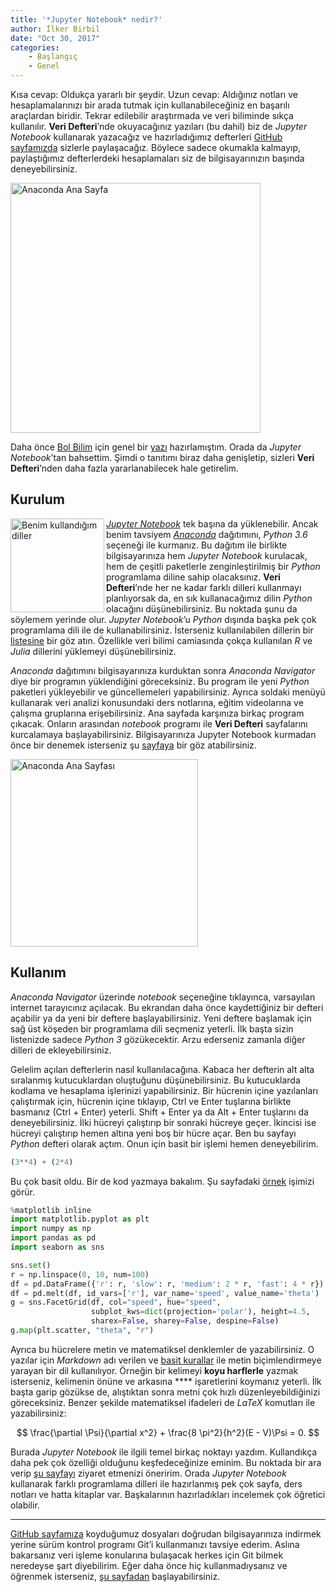 ```yaml
---
title: '*Jupyter Notebook* nedir?'
author: İlker Birbil
date: "Oct 30, 2017"
categories:
    - Başlangıç
    - Genel
---
```



Kısa cevap: Oldukça yararlı bir şeydir. Uzun cevap: Aldığınız notları ve hesaplamalarınızı bir arada tutmak için kullanabileceğiniz en başarılı araçlardan biridir. Tekrar edilebilir araştırmada ve veri biliminde sıkça kullanılır.
**Veri Defteri**'nde okuyacağınız yazıları (bu dahil) biz de *Jupyter Notebook* kullanarak yazacağız ve hazırladığımız defterleri [GitHub sayfamızda](https://github.com/sibirbil/VeriDefteri) sizlerle paylaşacağız. Böylece sadece okumakla kalmayıp, paylaştığımız defterlerdeki hesaplamaları siz de bilgisayarınızın başında deneyebilirsiniz.

<img src="resimler/giris_resmi.png" alt="Anaconda Ana Sayfa" title="Anaconda Ana Sayfa" style="width: 400px;"/>

Daha önce [Bol Bilim](www.bolbilim.com) için genel bir [yazı](https://bolbilim.com/2016/03/05/sabunlamadan-sisirmeden/) hazırlamıştım. Orada da *Jupyter Notebook*'tan bahsettim. Şimdi o tanıtımı biraz daha genişletip, sizleri **Veri Defteri**'nden daha fazla yararlanabilecek hale getirelim.


## Kurulum

<img src="resimler/diger_diller.png" alt="Benim kullandığım diller" title="Diğer Diller" style="width: 150px;" align="left"/>

[*Jupyter Notebook*](http://jupyter.org) tek başına da yüklenebilir. Ancak benim tavsiyem [*Anaconda*](https://www.anaconda.com/download) dağıtımını, *Python 3.6* seçeneği ile kurmanız. Bu dağıtım ile birlikte bilgisayarınıza hem *Jupyter Notebook* kurulacak, hem de çeşitli paketlerle zenginleştirilmiş bir *Python* programlama diline sahip olacaksınız. **Veri Defteri**'nde her ne kadar farklı dilleri kullanmayı planlıyorsak da, en sık kullanacağımız dilin *Python* olacağını düşünebilirsiniz. Bu noktada şunu da söylemem yerinde olur. *Jupyter Notebook*'u *Python* dışında başka pek çok programlama dili ile de kullanabilirsiniz. İsterseniz kullanılabilen dillerin bir [listesine](https://github.com/jupyter/jupyter/wiki/Jupyter-kernels) bir göz atın. Özellikle veri bilimi camiasında çokça kullanılan *R* ve *Julia* dillerini yüklemeyi düşünebilirsiniz.

*Anaconda* dağıtımını bilgisayarınıza kurduktan sonra *Anaconda Navigator* diye bir programın yüklendiğini göreceksiniz. Bu program ile yeni *Python* paketleri yükleyebilir ve güncellemeleri yapabilirsiniz. Ayrıca soldaki menüyü kullanarak veri analizi konusundaki ders notlarına, eğitim videolarına ve çalışma gruplarına erişebilirsiniz. Ana sayfada karşınıza birkaç program çıkacak. Onların arasından *notebook* programı ile **Veri Defteri** sayfalarını kurcalamaya başlayabilirsiniz. Bilgisayarınıza Jupyter Notebook kurmadan önce bir denemek isterseniz şu [sayfaya](https://try.jupyter.org/) bir göz atabilirsiniz.

<img src="resimler/anaconda_anasayfa.png" alt="Anaconda Ana Sayfası" title="Diğer Diller" style="width: 300px;"/>

## Kullanım

*Anaconda Navigator* üzerinde *notebook* seçeneğine tıklayınca, varsayılan internet tarayıcınız açılacak. Bu ekrandan daha önce kaydettiğiniz bir defteri açabilir ya da yeni bir deftere başlayabilirsiniz. Yeni deftere başlamak için sağ üst köşeden bir programlama dili seçmeniz yeterli. İlk başta sizin listenizde sadece *Python 3* gözükecektir. Arzu ederseniz zamanla diğer dilleri de ekleyebilirsiniz. 

Gelelim açılan defterlerin nasıl kullanılacağına. Kabaca her defterin alt alta sıralanmış kutucuklardan oluştuğunu düşünebilirsiniz. Bu kutucuklarda kodlama ve hesaplama işlerinizi yapabilirsiniz. Bir hücrenin içine yazılanları çalıştırmak için, hücrenin içine tıklayıp, Ctrl ve Enter tuşlarına birlikte basmanız (Ctrl + Enter) yeterli. Shift + Enter ya da Alt + Enter tuşlarını da deneyebilirsiniz. İlki hücreyi çalıştırıp bir sonraki hücreye geçer. İkincisi ise hücreyi çalıştırıp hemen altına yeni boş bir hücre açar. Ben bu sayfayı *Python* defteri olarak açtım. Onun için basit bir işlemi hemen deneyebilirim. 

```python
(3**4) + (2*4)
```

Bu çok basit oldu. Bir de kod yazmaya bakalım. Şu sayfadaki [örnek](http://seaborn.pydata.org/examples/facets_with_custom_projection.html) işimizi görür.

```python
%matplotlib inline
import matplotlib.pyplot as plt
import numpy as np
import pandas as pd
import seaborn as sns

sns.set()
r = np.linspace(0, 10, num=100)
df = pd.DataFrame({'r': r, 'slow': r, 'medium': 2 * r, 'fast': 4 * r})
df = pd.melt(df, id_vars=['r'], var_name='speed', value_name='theta')
g = sns.FacetGrid(df, col="speed", hue="speed",
                  subplot_kws=dict(projection='polar'), height=4.5,
                  sharex=False, sharey=False, despine=False)
g.map(plt.scatter, "theta", "r")
```

Ayrıca bu hücrelere metin ve matematiksel denklemler de yazabilirsiniz. O yazılar için *Markdown* adı verilen ve [basit kurallar](https://help.github.com/articles/getting-started-with-writing-and-formatting-on-github/) ile metin biçimlendirmeye yarayan bir dil kullanılıyor. Örneğin bir kelimeyi **koyu harflerle** yazmak isterseniz, kelimenin önüne ve arkasına **** işaretlerini koymanız yeterli. İlk başta garip gözükse de, alıştıktan sonra metni çok hızlı düzenleyebildiğinizi göreceksiniz. Benzer şekilde matematiksel ifadeleri de *LaTeX* komutları ile yazabilirsiniz:

$$
\frac{\partial \Psi}{\partial x^2} + \frac{8 \pi^2}{h^2}(E - V)\Psi = 0.
$$

Burada *Jupyter Notebook* ile ilgili temel birkaç noktayı yazdım. Kullandıkça daha pek çok özelliği olduğunu keşfedeceğinize eminim. Bu noktada bir ara verip [şu sayfayı](https://nbviewer.jupyter.org) ziyaret etmenizi öneririm. Orada *Jupyter Notebook* kullanarak farklı programlama dilleri ile hazırlanmış pek çok sayfa, ders notları ve hatta kitaplar var. Başkalarının hazırladıkları incelemek çok öğretici olabilir.

---

[GitHub sayfamıza](https://github.com/sibirbil/VeriDefteri) koyduğumuz dosyaları doğrudan bilgisayarınıza indirmek yerine sürüm kontrol programı Git'i kullanmanızı tavsiye ederim. Aslına bakarsanız veri işleme konularına bulaşacak herkes için Git bilmek neredeyse şart diyebilirim. Eğer daha önce hiç kullanmadıysanız ve öğrenmek isterseniz, [şu sayfadan](https://git-scm.com/book/tr/v1/Başlangıç) başlayabilirsiniz.

